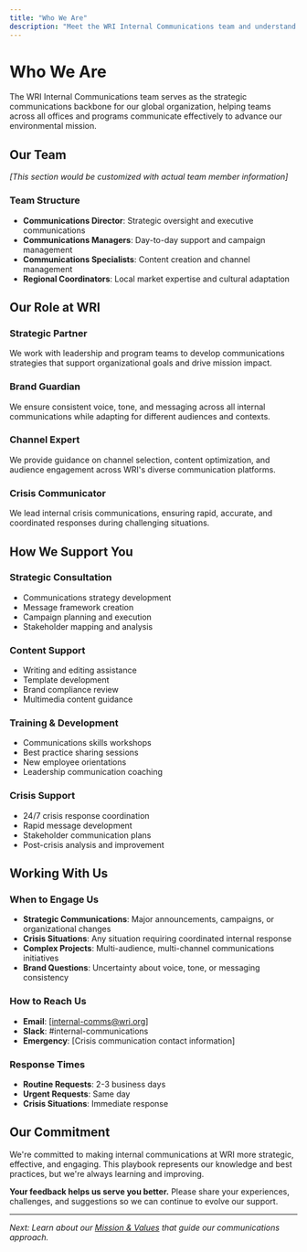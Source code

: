 ```yaml
---
title: "Who We Are"
description: "Meet the WRI Internal Communications team and understand our role in supporting the organization."
---
```


# Who We Are

The WRI Internal Communications team serves as the strategic communications backbone for our global organization, helping teams across all offices and programs communicate effectively to advance our environmental mission.

## Our Team

*[This section would be customized with actual team member information]*

### **Team Structure**
- **Communications Director**: Strategic oversight and executive communications
- **Communications Managers**: Day-to-day support and campaign management  
- **Communications Specialists**: Content creation and channel management
- **Regional Coordinators**: Local market expertise and cultural adaptation

## Our Role at WRI

### **Strategic Partner**
We work with leadership and program teams to develop communications strategies that support organizational goals and drive mission impact.

### **Brand Guardian**
We ensure consistent voice, tone, and messaging across all internal communications while adapting for different audiences and contexts.

### **Channel Expert**
We provide guidance on channel selection, content optimization, and audience engagement across WRI's diverse communication platforms.

### **Crisis Communicator**
We lead internal crisis communications, ensuring rapid, accurate, and coordinated responses during challenging situations.

## How We Support You

### **Strategic Consultation**
- Communications strategy development
- Message framework creation
- Campaign planning and execution
- Stakeholder mapping and analysis

### **Content Support**
- Writing and editing assistance
- Template development
- Brand compliance review
- Multimedia content guidance

### **Training & Development**
- Communications skills workshops
- Best practice sharing sessions
- New employee orientations
- Leadership communication coaching

### **Crisis Support**
- 24/7 crisis response coordination
- Rapid message development
- Stakeholder communication plans
- Post-crisis analysis and improvement

## Working With Us

### **When to Engage Us**
- **Strategic Communications**: Major announcements, campaigns, or organizational changes
- **Crisis Situations**: Any situation requiring coordinated internal response
- **Complex Projects**: Multi-audience, multi-channel communications initiatives
- **Brand Questions**: Uncertainty about voice, tone, or messaging consistency

### **How to Reach Us**
- **Email**: [internal-comms@wri.org]
- **Slack**: #internal-communications
- **Emergency**: [Crisis communication contact information]

### **Response Times**
- **Routine Requests**: 2-3 business days
- **Urgent Requests**: Same day
- **Crisis Situations**: Immediate response

## Our Commitment

We're committed to making internal communications at WRI more strategic, effective, and engaging. This playbook represents our knowledge and best practices, but we're always learning and improving.

**Your feedback helps us serve you better.** Please share your experiences, challenges, and suggestions so we can continue to evolve our support.

---

*Next: Learn about our [Mission & Values](/foundation/mission-values/) that guide our communications approach.*
